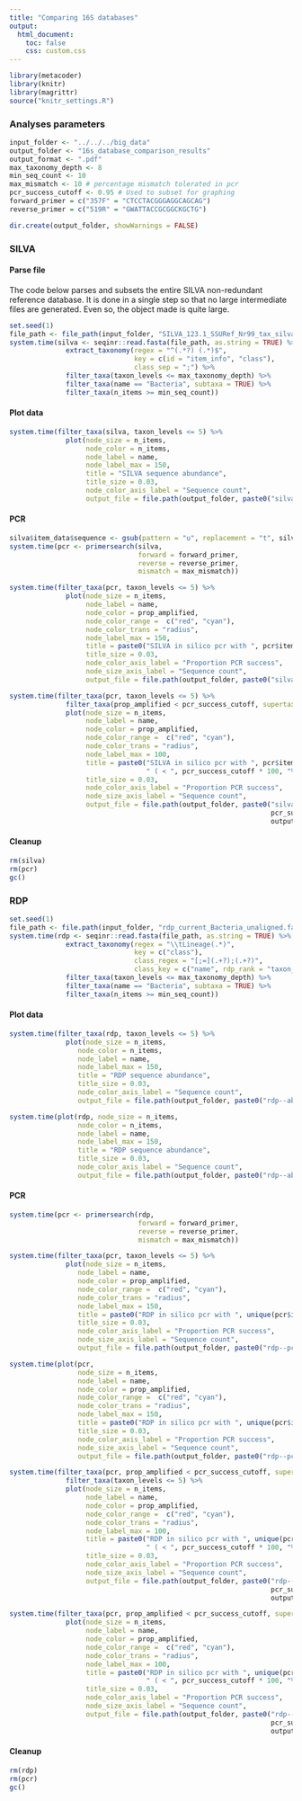 ```yaml
---
title: "Comparing 16S databases"
output:
  html_document:
    toc: false
    css: custom.css
---
```


```r
library(metacoder)
library(knitr)
library(magrittr)
source("knitr_settings.R")
```

### Analyses parameters

```r
input_folder <- "../../../big_data"
output_folder <- "16s_database_comparison_results"
output_format <- ".pdf"
max_taxonomy_depth <- 8
min_seq_count <- 10
max_mismatch <- 10 # percentage mismatch tolerated in pcr
pcr_success_cutoff <- 0.95 # Used to subset for graphing
forward_primer = c("357F" = "CTCCTACGGGAGGCAGCAG")
reverse_primer = c("519R" = "GWATTACCGCGGCKGCTG")
```

```r
dir.create(output_folder, showWarnings = FALSE)
```


### SILVA

#### Parse file

The code below parses and subsets the entire SILVA non-redundant reference database.
It is done in a single step so that no large intermediate files are generated.
Even so, the object made is quite large.

```r
set.seed(1)
file_path <- file_path(input_folder, "SILVA_123.1_SSURef_Nr99_tax_silva.fasta")
system.time(silva <- seqinr::read.fasta(file_path, as.string = TRUE) %>%
              extract_taxonomy(regex = "^(.*?) (.*)$",
                               key = c(id = "item_info", "class"),
                               class_sep = ";") %>% 
              filter_taxa(taxon_levels <= max_taxonomy_depth) %>%
              filter_taxa(name == "Bacteria", subtaxa = TRUE) %>%
              filter_taxa(n_items >= min_seq_count))
```

#### Plot data

```r
system.time(filter_taxa(silva, taxon_levels <= 5) %>%
              plot(node_size = n_items,
                   node_color = n_items,
                   node_label = name,
                   node_label_max = 150,
                   title = "SILVA sequence abundance",
                   title_size = 0.03,
                   node_color_axis_label = "Sequence count",
                   output_file = file.path(output_folder, paste0("silva--abundance_rank_5", output_format))))
```

#### PCR

```r
silva$item_data$sequence <- gsub(pattern = "u", replacement = "t", silva$item_data$sequence)
system.time(pcr <- primersearch(silva,
                                forward = forward_primer,
                                reverse = reverse_primer,
                                mismatch = max_mismatch))
```

```r
system.time(filter_taxa(pcr, taxon_levels <= 5) %>%
              plot(node_size = n_items,
                   node_label = name,
                   node_color = prop_amplified,
                   node_color_range =  c("red", "cyan"),
                   node_color_trans = "radius",
                   node_label_max = 150,
                   title = paste0("SILVA in silico pcr with ", pcr$item_data$pair_name[1]),
                   title_size = 0.03,
                   node_color_axis_label = "Proportion PCR success",
                   node_size_axis_label = "Sequence count",
                   output_file = file.path(output_folder, paste0("silva--pcr_all_rank_5", output_format))))
```

```r
system.time(filter_taxa(pcr, taxon_levels <= 5) %>%
              filter_taxa(prop_amplified < pcr_success_cutoff, supertaxa = TRUE) %>%
              plot(node_size = n_items,
                   node_label = name,
                   node_color = prop_amplified,
                   node_color_range =  c("red", "cyan"),
                   node_color_trans = "radius",
                   node_label_max = 100,
                   title = paste0("SILVA in silico pcr with ", pcr$item_data$pair_name[1], 
                                  " ( < ", pcr_success_cutoff * 100, "%)"),
                   title_size = 0.03,
                   node_color_axis_label = "Proportion PCR success",
                   node_size_axis_label = "Sequence count",
                   output_file = file.path(output_folder, paste0("silva--pcr_rank_5_less_than_", 
                                                                 pcr_success_cutoff * 100, 
                                                                 output_format))))
```

#### Cleanup

```r
rm(silva)
rm(pcr)
gc()
```




### RDP

```r
set.seed(1)
file_path <- file.path(input_folder, "rdp_current_Bacteria_unaligned.fa")
system.time(rdp <- seqinr::read.fasta(file_path, as.string = TRUE) %>% 
              extract_taxonomy(regex = "\\tLineage(.*)",
                               key = c("class"),
                               class_regex = "[;=](.+?);(.+?)",
                               class_key = c("name", rdp_rank = "taxon_info")) %>% 
              filter_taxa(taxon_levels <= max_taxonomy_depth) %>%
              filter_taxa(name == "Bacteria", subtaxa = TRUE) %>%
              filter_taxa(n_items >= min_seq_count))
```


#### Plot data

```r
system.time(filter_taxa(rdp, taxon_levels <= 5) %>%
              plot(node_size = n_items,
                 node_color = n_items,
                 node_label = name,
                 node_label_max = 150,
                 title = "RDP sequence abundance",
                 title_size = 0.03,
                 node_color_axis_label = "Sequence count",
                 output_file = file.path(output_folder, paste0("rdp--abundance_rank_5", output_format))))
```


```r
system.time(plot(rdp, node_size = n_items,
                 node_color = n_items,
                 node_label = name,
                 node_label_max = 150,
                 title = "RDP sequence abundance",
                 title_size = 0.03,
                 node_color_axis_label = "Sequence count",
                 output_file = file.path(output_folder, paste0("rdp--abundance_all_taxa", output_format))))
```


#### PCR

```r
system.time(pcr <- primersearch(rdp,
                                forward = forward_primer,
                                reverse = reverse_primer,
                                mismatch = max_mismatch))
```

```r
system.time(filter_taxa(pcr, taxon_levels <= 5) %>%
              plot(node_size = n_items,
                 node_label = name,
                 node_color = prop_amplified,
                 node_color_range =  c("red", "cyan"),
                 node_color_trans = "radius",
                 node_label_max = 150,
                 title = paste0("RDP in silico pcr with ", unique(pcr$item_data$pair_name)[2]),
                 title_size = 0.03,
                 node_color_axis_label = "Proportion PCR success",
                 node_size_axis_label = "Sequence count",
                 output_file = file.path(output_folder, paste0("rdp--pcr_rank_5", output_format))))
```

```r
system.time(plot(pcr,
                 node_size = n_items,
                 node_label = name,
                 node_color = prop_amplified,
                 node_color_range =  c("red", "cyan"),
                 node_color_trans = "radius",
                 node_label_max = 150,
                 title = paste0("RDP in silico pcr with ", unique(pcr$item_data$pair_name)[2]),
                 title_size = 0.03,
                 node_color_axis_label = "Proportion PCR success",
                 node_size_axis_label = "Sequence count",
                 output_file = file.path(output_folder, paste0("rdp--pcr_all_taxa", output_format))))
```



```r
system.time(filter_taxa(pcr, prop_amplified < pcr_success_cutoff, supertaxa = TRUE) %>%
              filter_taxa(taxon_levels <= 5) %>%
              plot(node_size = n_items,
                   node_label = name,
                   node_color = prop_amplified,
                   node_color_range =  c("red", "cyan"),
                   node_color_trans = "radius",
                   node_label_max = 100,
                   title = paste0("RDP in silico pcr with ", unique(pcr$item_data$pair_name)[2], 
                                  " ( < ", pcr_success_cutoff * 100, "%)"),
                   title_size = 0.03,
                   node_color_axis_label = "Proportion PCR success",
                   node_size_axis_label = "Sequence count",
                   output_file = file.path(output_folder, paste0("rdp--pcr_rank_5_less_than_", 
                                                                 pcr_success_cutoff * 100, 
                                                                 output_format))))
```


```r
system.time(filter_taxa(pcr, prop_amplified < pcr_success_cutoff, supertaxa = TRUE) %>%
              plot(node_size = n_items,
                   node_label = name,
                   node_color = prop_amplified,
                   node_color_range =  c("red", "cyan"),
                   node_color_trans = "radius",
                   node_label_max = 100,
                   title = paste0("RDP in silico pcr with ", unique(pcr$item_data$pair_name)[2], 
                                  " ( < ", pcr_success_cutoff * 100, "%)"),
                   title_size = 0.03,
                   node_color_axis_label = "Proportion PCR success",
                   node_size_axis_label = "Sequence count",
                   output_file = file.path(output_folder, paste0("rdp--pcr_all_taxa_less_than_", 
                                                                 pcr_success_cutoff * 100, 
                                                                 output_format))))
```


#### Cleanup

```r
rm(rdp)
rm(pcr)
gc()
```

